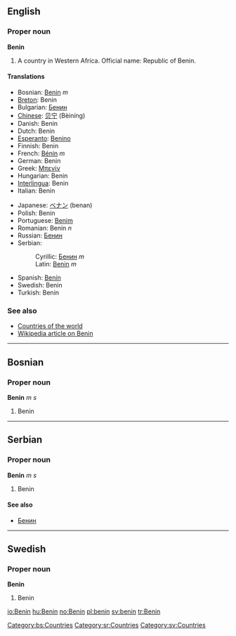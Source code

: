 ==English==
===Proper noun===
'''Benin'''
#A country in Western Africa. Official name: Republic of Benin.
====Translations====
{{top}}
*Bosnian: [[Benin#Bosnian|Benin]] ''m''
*[[Breton]]: Benin
*Bulgarian: [[Бенин]]
*[[Chinese]]: [[贝宁]] (Bèiníng)
*Danish: Benin
*Dutch: Benin
*[[Esperanto]]: [[Benino]]
*Finnish: Benin
*French: [[Bénin]] ''m''
*German: Benin
*Greek: [[Μπενίν]]
*Hungarian: Benin
*[[Interlingua]]: Benin
*Italian: Benin
{{mid}}
*Japanese: [[ベナン]] (benan)
*Polish: Benin
*Portuguese: [[Benim]]
*Romanian: Benin ''n''
*Russian: [[Бенин]]
*Serbian:
*:Cyrillic: [[Бенин#Serbian|Бенин]] ''m''
*:Latin: [[Benin#Serbian|Benin]] ''m''
*Spanish: [[Benín]]
*Swedish: Benin
*Turkish: Benin
{{bottom}}

===See also===
*[[Countries of the world]]
*[[w:Benin|Wikipedia article on Benin]]
----
==Bosnian==
===Proper noun===
'''Benin''' ''m s''
#Benin
[[Category:bs:Countries]]
----
==Serbian==
===Proper noun===
'''Benin''' ''m s''
#Benin
====See also====
*[[Бенин]]
[[Category:sr:Countries]]
----
==Swedish==
===Proper noun===
'''Benin'''
#Benin
[[Category:sv:Countries]]

[[io:Benin]]
[[hu:Benin]]
[[no:Benin]]
[[pl:benin]]
[[sv:benin]]
[[tr:Benin]]